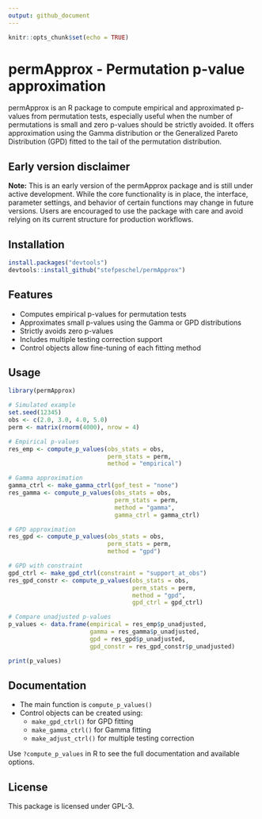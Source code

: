```yaml
---
output: github_document
---
```


```r
knitr::opts_chunk$set(echo = TRUE)
```

# permApprox - Permutation p-value approximation

permApprox is an R package to compute empirical and approximated p-values from permutation tests, especially useful when the number of permutations is small and zero p-values should be strictly avoided. It offers approximation using the Gamma distribution or the Generalized Pareto Distribution (GPD) fitted to the tail of the permutation distribution.

## Early version disclaimer

**Note:** This is an early version of the permApprox package and is still under active development. While the core functionality is in place, the interface, parameter settings, and behavior of certain functions may change in future versions. Users are encouraged to use the package with care and avoid relying on its current structure for production workflows.

## Installation

```r
install.packages("devtools")
devtools::install_github("stefpeschel/permApprox")
```

## Features

- Computes empirical p-values for permutation tests
- Approximates small p-values using the Gamma or GPD distributions
- Strictly avoids zero p-values
- Includes multiple testing correction support
- Control objects allow fine-tuning of each fitting method

## Usage

```r
library(permApprox)

# Simulated example
set.seed(12345)
obs <- c(2.0, 3.0, 4.0, 5.0)
perm <- matrix(rnorm(4000), nrow = 4)

# Empirical p-values
res_emp <- compute_p_values(obs_stats = obs,
                            perm_stats = perm,
                            method = "empirical")

# Gamma approximation
gamma_ctrl <- make_gamma_ctrl(gof_test = "none")
res_gamma <- compute_p_values(obs_stats = obs,
                              perm_stats = perm,
                              method = "gamma",
                              gamma_ctrl = gamma_ctrl)

# GPD approximation
res_gpd <- compute_p_values(obs_stats = obs,
                            perm_stats = perm,
                            method = "gpd")

# GPD with constraint
gpd_ctrl <- make_gpd_ctrl(constraint = "support_at_obs")
res_gpd_constr <- compute_p_values(obs_stats = obs,
                                   perm_stats = perm,
                                   method = "gpd",
                                   gpd_ctrl = gpd_ctrl)

# Compare unadjusted p-values
p_values <- data.frame(empirical = res_emp$p_unadjusted,
                       gamma = res_gamma$p_unadjusted,
                       gpd = res_gpd$p_unadjusted,
                       gpd_constr = res_gpd_constr$p_unadjusted)

print(p_values)
```


## Documentation

- The main function is `compute_p_values()`
- Control objects can be created using:
  - `make_gpd_ctrl()` for GPD fitting
  - `make_gamma_ctrl()` for Gamma fitting
  - `make_adjust_ctrl()` for multiple testing correction

Use `?compute_p_values` in R to see the full documentation and available options.

## License

This package is licensed under GPL-3.
